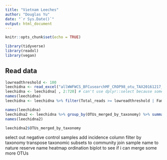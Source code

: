 ```yaml
---
title: "Vietnam Leeches"
author: "Douglas Yu"
date: "`r Sys.Date()`"
output: html_document
---
```


```r
knitr::opts_chunk$set(echo = TRUE)
```

```r
library(tidyverse)
library(readxl)
library(vegan)
```

## Read data

```r
lowreadthreshold <- 100
leechidna <- read_excel("allWWFWCS_BFCusearchMF_CROP98_otu_TAX20161217_20170302.xlsx", sheet = "16Svert", skip = 1)
leechidna <- leechidna[ , 2:720] # can't use dplyr::select because some of the columns have duplicate names, and select can't handle that
names(leechidna)
leechidna <- leechidna %>% filter(Total_reads >= lowreadthreshold | Family %in% c("Manidae", "Lorisidae") & Total_reads >= 20) # filter out low-read OTUs but keep slow loris and pangolin
```

```r
names(leechidna)
leechidna2 <- leechidna %>% group_by(OTUs_merged_by_taxonomy) %>% summarise_at(vars(WWF1:Total_reads), sum)
names(leechidna2)
```

```r
leechidna2$OTUs_merged_by_taxonomy
```

select out negative control samples
add incidence column
filter by taxonomy
transpose taxonomic subsets to community 
join sample name to nature reserve name
heatmap
ordination biplot to see if i can merge some more OTUs




